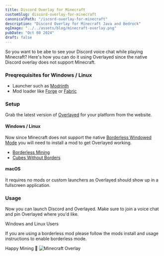 ```yaml
---
title: Discord Overlay for Minecraft
customSlug: discord-overlay-for-minecraft
canonicalPath: "/iscord-overlay-for-minecraft"
description: "Discord Overlay for Minecraft Java and Bedrock"
ogImage: "../../assets/blog/minecraft-overlay.png"
pubDate: "Oct 08 2024"
draft: false
---
```


So you want to be abe to see your Discord voice chat while playing Minecraft? Here's how you can do it using Overlayed since the native Discord overlay does not support Minecraft.

### Preqrequisites for Windows / Linux
- Launcher such as [Modrinth](https://modrinth.com)
- Mod loader like [Forge](https://files.minecraftforge.net/net/minecraftforge/forge) or [Fabric](https://fabricmc.net)

### Setup
Grab the latest version of [Overlayed](/) for your platform from the website.

#### Windows / Linux

Now since Minecraft does not support the native [Borderless Windowed Mode](/blog/discord-overlay-in-any-game) you will need to install a mod to get Overlayed working. 
- [Borderless Mining](https://modrinth.com/mod/borderless-mining) 
- [Cubes Without Borders](https://modrinth.com/mod/cubes-without-borders)

#### macOS
It requires no mods or custom launchers as Overlayed should show up in a fullscreen application.

### Usage

Now you can launch Discord and Overlayed. Make sure to join a voice chat and pin Overlayed where you'd like.

<div
  class="bg-yellow-900 border border-yellow-500 text-white px-4"
  role="alert"
>
  <p class="font-bold h-3">Windows and Linux Users</p>
  <p class="text-sm">
    If you are using a borderless mod please follow the mods install and usage instructions to enable borderless mode.
  </p>
</div>

Happy Mining 💎
![Minecraft Overlay](/img/blog/minecraft-overlay/ingame.png)

